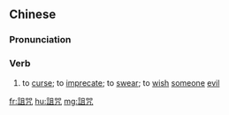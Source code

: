 {{also|诅咒}}
==Chinese==
{{zh-forms|s=诅咒|alt=詛呪}}

===Pronunciation===
{{zh-pron
|m=zǔzhòu
|c=zo3 zau3
|mn=qz,xm,zz:chó͘-chiù
|cat=v
}}

===Verb===
{{zh-verb}}

# to [[curse]]; to [[imprecate]]; to [[swear]]; to [[wish]] [[someone]] [[evil]]

[[fr:詛咒]]
[[hu:詛咒]]
[[mg:詛咒]]